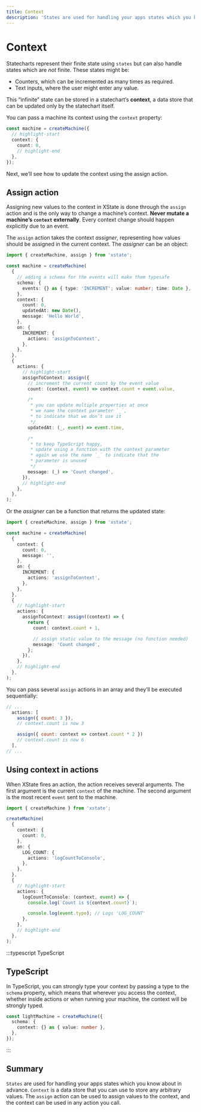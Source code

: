 ```yaml
---
title: Context
description: 'States are used for handling your apps states which you know about in advance. Context is a data store that you can use to store any arbitrary values.'
---
```


# Context

<!-- deps: ["states", "transitions-and-events", "actions"] -->

Statecharts represent their finite state using `states` but can also handle states which are _not_ finite. These states might be:

- Counters, which can be incremented as many times as required.
- Text inputs, where the user might enter any value.

This “infinite” state can be stored in a statechart’s **context**, a data store that can be updated only by the statechart itself.

You can pass a machine its context using the `context` property:

```ts
const machine = createMachine({
  // highlight-start
  context: {
    count: 0,
    // highlight-end
  },
});
```

Next, we’ll see how to update the context using the assign action.

## Assign action

<!-- deps: ["context", "actions", "self-transitions"] -->

Assigning new values to the context in XState is done through the `assign` action and is the only way to change a machine’s context. **Never mutate a machine’s `context` externally**. Every context change should happen explicitly due to an event.

The `assign` action takes the context _assigner_, representing how values should be assigned in the current context. The _assigner_ can be an object:

```ts
import { createMachine, assign } from 'xstate';

const machine = createMachine(
  {
    // adding a schema for the events will make them typesafe
    schema: {
      events: {} as { type: 'INCREMENT'; value: number; time: Date },
    },
    context: {
      count: 0,
      updatedAt: new Date(),
      message: 'Hello World',
    },
    on: {
      INCREMENT: {
        actions: 'assignToContext',
      },
    },
  },
  {
    actions: {
      // highlight-start
      assignToContext: assign({
        // increment the current count by the event value
        count: (context, event) => context.count + event.value,

        /*
         * you can update multiple properties at once
         * we name the context parameter `_`,
         * to indicate that we don’t use it
         */
        updatedAt: (_, event) => event.time,

        /*
         * to keep TypeScript happy,
         * update using a function with the context parameter
         * again we use the name `_` to indicate that the
         * parameter is unused
         */
        message: (_) => 'Count changed',
      }),
      // highlight-end
    },
  },
);
```

Or the _assigner_ can be a function that returns the updated state:

```ts
import { createMachine, assign } from 'xstate';

const machine = createMachine(
  {
    context: {
      count: 0,
      message: '',
    },
    on: {
      INCREMENT: {
        actions: 'assignToContext',
      },
    },
  },
  {
    // highlight-start
    actions: {
      assignToContext: assign((context) => {
        return {
          count: context.count + 1,

          // assign static value to the message (no function needed)
          message: 'Count changed',
        };
      }),
    },
    // highlight-end
  },
);
```

You can pass several `assign` actions in an array and they’ll be executed sequentially:

```js
// ...
  actions: [
    assign({ count: 3 }),
    // context.count is now 3

    assign({ count: context => context.count * 2 })
    // context.count is now 6
  ],
// ...
```

## Using context in actions

<!-- deps: ["actions", "context"] -->

When XState fires an action, the action receives several arguments. The first argument is the current `context` of the machine. The second argument is the most recent `event` sent to the machine.

```ts
import { createMachine } from 'xstate';

createMachine(
  {
    context: {
      count: 0,
    },
    on: {
      LOG_COUNT: {
        actions: 'logCountToConsole',
      },
    },
  },
  {
    // highlight-start
    actions: {
      logCountToConsole: (context, event) => {
        console.log(`Count is ${context.count}`);

        console.log(event.type); // Logs 'LOG_COUNT'
      },
    },
    // highlight-end
  },
);
```

:::typescript TypeScript

<!-- deps: [context, assign-action] -->

## TypeScript

In TypeScript, you can strongly type your context by passing a type to the `schema` property, which means that wherever you access the context, whether inside actions or when running your machine, the context will be strongly typed.

```ts
const lightMachine = createMachine({
  schema: {
    context: {} as { value: number },
  },
});
```

:::

## Summary

`States` are used for handling your apps states which you know about in advance. `Context` is a data store that you can use to store any arbitrary values. The `assign` action can be used to assign values to the context, and the context can be used in any action you call.
